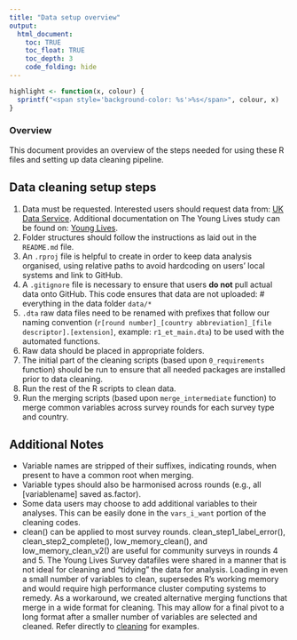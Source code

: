 ```yaml
---
title: "Data setup overview"
output: 
  html_document:
    toc: TRUE
    toc_float: TRUE
    toc_depth: 3
    code_folding: hide
---
```

```r
highlight <- function(x, colour) {
  sprintf("<span style='background-color: %s'>%s</span>", colour, x)
}
```
### Overview
This document provides an overview of the steps needed for using these R files and setting up data cleaning pipeline. 

## Data cleaning setup steps
1. Data must be requested. Interested users should request data from: [UK Data Service](https://beta.ukdataservice.ac.uk/datacatalogue/series/series?id=2000060). Additional documentation on The Young Lives study can be found on: [Young Lives](https://www.younglives.org.uk/).
2. Folder structures should follow the instructions as laid out in the `README.md` file.
3. An `.rproj` file is helpful to create in order to keep data analysis organised, using relative paths to avoid hardcoding on users' local systems and link to GitHub.
4. A `.gitignore` file is necessary to ensure that users **do not** pull actual data onto GitHub. This code ensures that data are not uploaded:
    # everything in the data folder
    `data/*`
5. `.dta` raw data files need to be renamed with prefixes that follow our naming convention (`r[round number]_[country abbreviation]_[file descriptor].[extension]`, example: `r1_et_main.dta`) to be used with the automated functions.
6. Raw data should be placed in appropriate folders.
7. The initial part of the cleaning scripts (based upon `0_requirements` function) should be run to ensure that all needed packages are installed prior to data cleaning.
8. Run the rest of the R scripts to clean data. 
9. Run the merging scripts (based upon `merge_intermediate` function) to merge common variables across survey rounds for each survey type and country.

## Additional Notes
-   Variable names are stripped of their suffixes, indicating rounds, when present to have a common root when merging.
-   Variable types should also be harmonised across rounds (e.g., all [variablename] saved as.factor).
-   Some data users may choose to add additional variables to their analyses. This can be easily done in the `vars_i_want` portion of the cleaning codes. 
-   clean() can be applied to most survey rounds. clean_step1_label_error(), clean_step2_complete(), low_memory_clean(), and low_memory_clean_v2() are useful for community surveys in rounds 4 and 5. The Young Lives Survey datafiles were shared in a manner that is not ideal for cleaning and "tidying" the data for analysis. Loading in even a small number of variables to clean, supersedes R's working memory and would require high performance cluster computing systems to remedy. As a workaround, we created alternative merging functions that merge in a wide format for cleaning. This may allow for a final pivot to a long format after a smaller number of variables are selected and cleaned. Refer directly to [cleaning](code/cleaning) for examples. 
